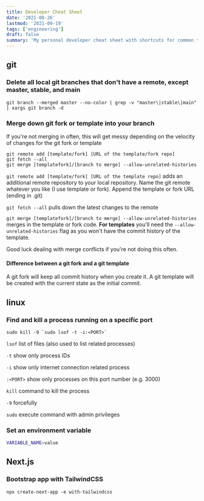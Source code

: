 ```yaml
---
title: Developer Cheat Sheet
date: '2021-08-26'
lastmod: '2021-09-19'
tags: ['engineering']
draft: false
summary: 'My personal developer cheat sheet with shortcuts for common tasks.'
---
```


<Callout text="This post will be a living document and updated as I find more commands" />

<TOCInline toc={props.toc} toHeading={2} />

## git

### Delete all local git branches that don't have a remote, except master, stable, and main

```
git branch --merged master --no-color | grep -v "master\|stable\|main" | xargs git branch -d
```

### Merge down git fork or template into your branch

If you're not merging in often, this will get messy depending on the velocity of changes for the git fork or template

```
git remote add [template/fork] [URL of the template/fork repo]
git fetch --all
git merge [templatefork]/[branch to merge] --allow-unrelated-histories
```

`git remote add [template/fork] [URL of the template repo]` adds an additional remote repository to your local
repository. Name the git remote whatever you like (I use template or fork). Append the template or fork URL (ending in
.git)

`git fetch --all` pulls down the latest changes to the remote

`git merge [templatefork]/[branch to merge] --allow-unrelated-histories` merges in the template or fork code. **For
templates** you'll need the `--allow-unrelated-histories` flag as you won't have the commit history of the template.

Good luck dealing with merge conflicts if you're not doing this often.

#### Difference between a git fork and a git template

A git fork will keep all commit history when you create it. A git template will be created with the current state as the initial commit.

## linux

### Find and kill a process running on a specific port

```
sudo kill -9 `sudo lsof -t -i:<PORT>`
```

`lsof` list of files (also used to list related processes)

`-t` show only process IDs

`-i` show only internet connection related process

`:<PORT>` show only processes on this port number (e.g. 3000)

`kill` command to kill the process

`-9` forcefully

`sudo` execute command with admin privileges

### Set an environment variable

```bash
VARIABLE_NAME=value
```

<Callout text="Use the social icons in the footer if there's a command you believe should be added to the list!" />

## Next.js

### Bootstrap app with TailwindCSS

```
npx create-next-app -e with-tailwindcss
```
